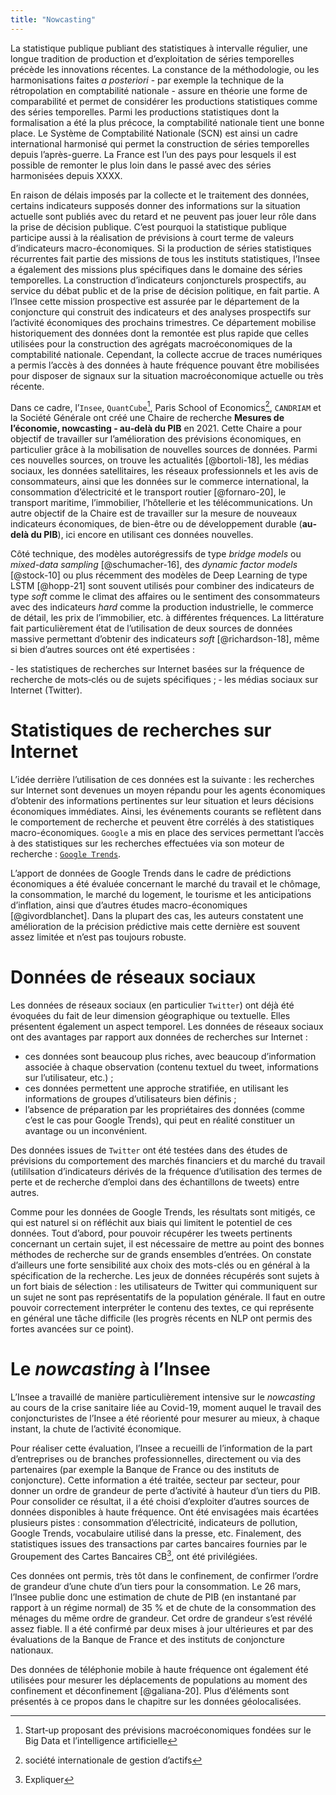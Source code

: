 ```yaml
---
title: "Nowcasting"
---
```



La statistique publique publiant des statistiques à intervalle régulier, une
longue tradition de production et d'exploitation de séries temporelles
précède les innovations récentes. La constance de la méthodologie, ou les
harmonisations faites _a posteriori_ - par exemple la technique de la
rétropolation en comptabilité nationale - assure en théorie 
une forme de comparabilité et permet de considérer
les productions statistiques comme des séries temporelles.
Parmi les productions statistiques dont la formalisation a été la plus 
précoce, la comptabilité nationale tient une bonne place. Le Système 
de Comptabilité Nationale (SCN) est ainsi un cadre international
harmonisé qui permet la construction de séries temporelles depuis
l'après-guerre. La France est l'un des pays pour lesquels il
est possible de remonter le plus loin dans le passé avec des
séries harmonisées depuis XXXX. 

En raison de délais imposés par la collecte et le traitement des données,
certains indicateurs supposés donner des informations sur la situation actuelle sont publiés avec du retard et ne peuvent pas jouer leur rôle dans la prise de décision publique. C'est pourquoi la statistique publique participe aussi à la réalisation de prévisions à court terme de valeurs d'indicateurs macro-économiques.
Si la production de séries statistiques récurrentes fait partie 
des missions de tous les instituts statistiques, l'Insee a également
des missions plus spécifiques dans le domaine des séries temporelles.
La construction d'indicateurs conjoncturels prospectifs, au 
service du débat public et de la prise de décision politique, en fait partie. 
A l'Insee cette mission prospective est assurée par le département de la 
conjoncture qui construit des indicateurs et des analyses prospectifs
sur l'activité économiques des prochains trimestres.
Ce département 
mobilise historiquement des données dont la remontée est plus rapide que celles 
utilisées pour la construction des agrégats macroéconomiques de la
comptabilité nationale. 
Cependant, la collecte accrue de traces numériques a permis l'accès à 
des données à haute fréquence pouvant être mobilisées 
pour disposer de signaux sur la situation macroéconomique actuelle ou
très récente. 


Dans ce cadre, l'`Insee`, `QuantCube`[^1], Paris School of Economics[^2], `CANDRIAM` et la Société Générale ont créé une Chaire de recherche **Mesures de l'économie, nowcasting ‐ au‐delà du PIB** en 2021. Cette Chaire a pour objectif de travailler sur l'amélioration des prévisions économiques, en particulier grâce à la mobilisation de nouvelles sources de données. Parmi ces nouvelles sources, on trouve les actualités [@bortoli-18], les médias sociaux, les données satellitaires, les réseaux professionnels et les avis de consommateurs, ainsi que les données sur le commerce international, la consommation d'électricité et le transport routier [@fornaro-20], le transport maritime, l'immobilier, l'hôtellerie et les télécommunications.
Un autre objectif de la Chaire est de travailler sur la mesure de nouveaux indicateurs économiques, de bien-être ou de développement durable (**au‐delà du PIB**),
ici encore en utilisant ces données nouvelles.

[^1]: Start‐up proposant des prévisions macroéconomiques fondées sur le Big Data et l'intelligence artificielle
[^2]: société internationale de gestion d'actifs

Côté technique, des modèles autorégressifs de type *bridge models* ou *mixed-data sampling* [@schumacher-16], des *dynamic factor models* [@stock-10] ou plus récemment des modèles de Deep Learning de type LSTM [@hopp-21] sont souvent utilisés pour combiner des indicateurs de type *soft* comme le climat des affaires ou le sentiment des consommateurs avec des indicateurs *hard* comme la production industrielle, le commerce de détail, les prix de l’immobilier, etc. à différentes fréquences. La littérature fait particulièrement état de l'utilisation de deux sources de données massive permettant d'obtenir des indicateurs *soft* [@richardson-18], même si bien d'autres sources ont été expertisées :

‑ les statistiques de recherches sur Internet basées sur la fréquence de recherche de mots‑clés ou de sujets spécifiques ;
‑ les médias sociaux sur Internet (Twitter).

# Statistiques de recherches sur Internet

L'idée derrière l'utilisation de ces données est la suivante : les recherches sur Internet sont devenues un moyen répandu pour les agents économiques d’obtenir des informations pertinentes sur leur situation et leurs décisions économiques immédiates. Ainsi, les événements courants
se reflètent dans le comportement de recherche et peuvent être corrélés à des statistiques macro-économiques. `Google` a mis en place des services permettant l'accès à des statistiques sur les recherches effectuées via son moteur de recherche : [`Google Trends`](https://trends.google.fr/trends/).

L'apport de données de Google Trends dans le cadre de prédictions économiques a été évaluée concernant le marché du travail et le chômage, la consommation, le marché du logement, le tourisme et les anticipations d’inflation, ainsi que d'autres études macro-économiques [@givordblanchet]. 
Dans la plupart des cas, les auteurs constatent une amélioration de la précision prédictive mais cette dernière est souvent assez limitée et n'est pas toujours robuste.

# Données de réseaux sociaux

Les données de réseaux sociaux (en particulier `Twitter`) ont déjà 
été évoquées du fait de leur dimension 
géographique ou textuelle. Elles
présentent également un aspect temporel. 
Les données de réseaux sociaux ont
des avantages par rapport aux données de recherches sur Internet :

- ces données sont beaucoup plus riches, avec beaucoup d'information associée à chaque observation (contenu textuel du tweet, informations sur l'utilisateur, etc.) ;
- ces données permettent une approche stratifiée, en utilisant les informations de groupes d’utilisateurs bien définis ;
- l’absence de préparation par les propriétaires des données (comme c'est le cas pour Google Trends), qui peut en réalité constituer un avantage ou un inconvénient.

Des données issues de `Twitter` ont été testées dans des études de prévisions du comportement des marchés financiers et du marché du travail (utililsation d'indicateurs dérivés de la fréquence d'utilisation des termes de perte et de recherche d'emploi dans des échantillons de tweets) entre autres.

Comme pour les données de Google Trends, les résultats sont mitigés,
ce qui est naturel si on réfléchit aux biais qui limitent le potentiel de ces données.
Tout d'abord, pour pouvoir récupérer les tweets pertinents concernant un certain sujet,
il est nécessaire de mettre au point des bonnes méthodes de recherche sur de grands ensembles d’entrées.
On constate d'ailleurs une forte sensibilité aux choix des mots-clés ou en général à la spécification de la recherche. Les jeux de données récupérés sont sujets à un fort biais de sélection : les utilisateurs de Twitter qui communiquent sur un sujet ne sont pas représentatifs de la population générale. Il faut en outre pouvoir correctement interpréter le contenu des textes, ce qui représente en général une tâche difficile
(les progrès récents en NLP ont permis des fortes avancées sur ce point).

# Le *nowcasting* à l'Insee

L'Insee a travaillé de manière particulièrement intensive
sur le *nowcasting* au cours de la crise sanitaire liée au Covid-19,
moment auquel le travail des conjoncturistes de l'Insee
a été réorienté pour mesurer au mieux,
à chaque instant, la chute de l'activité économique.

Pour réaliser cette évaluation, l'Insee a recueilli de l'information de la part d'entreprises ou de branches professionnelles, directement ou via des partenaires (par exemple la Banque de France ou des instituts de conjoncture).
Cette information a été traitée, secteur par secteur, pour donner un ordre de grandeur de perte d'activité à hauteur d'un tiers du PIB.
Pour consolider ce résultat, il a été choisi d'exploiter d'autres sources de données disponibles à haute fréquence. Ont été envisagées mais écartées plusieurs pistes : consommation d'électricité, indicateurs de pollution, Google Trends, vocabulaire utilisé dans la presse, etc.
Finalement, des statistiques issues des transactions par cartes bancaires fournies par le Groupement des Cartes Bancaires CB[^3], ont été privilégiées.

[^3]: Expliquer

Ces données ont permis, très tôt dans le confinement,
de confirmer l'ordre de grandeur d'une chute d'un tiers pour la consommation.
Le 26 mars, l'Insee publie donc une estimation de chute de PIB (en instantané par rapport à un régime normal) de 35 % et de chute de la consommation des ménages du même ordre de grandeur. Cet ordre de grandeur s'est révélé assez fiable. Il a été confirmé par deux mises à jour ultérieures et par des évaluations de la Banque de France et des instituts de conjoncture nationaux.

Des données de téléphonie mobile à haute fréquence ont également été utilisées pour mesurer les déplacements de populations au moment des confinement et déconfinement
[@galiana-20]. Plus d'éléments sont présentés à ce propos
dans le chapitre sur les données géolocalisées.
